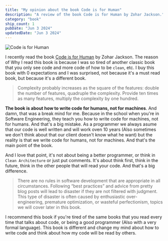 ```yaml
---
title: "My opinion about the book Code is for Human"
description: "A review of the book Code is for Human by Zohar Jackson."
category: "book"
ship_count: 1
pubDate: "Jun 3 2024"
updatedDate: "Jun 3 2024"
---
```


![Code is for Human](https://m.media-amazon.com/images/I/615ANXLkm7L._SL1500_.jpg)

I recently read the book [Code is for Human](https://www.amazon.com/Code-Humans-Human-Centric-Software-Engineering/dp/B0CN6PQ42B/ref=sr_1_1?crid=2Q36J6WN7C1PF&dib=eyJ2IjoiMSJ9.IyI9QNXKkX0Wyx_uElm3jCSZhrznm15yr0u1_M04kirdXgIQE9uequKO4YgjwGkX8fbZKh83HfmxgWt4JKop2nyP0Xw0OiEAsuKZheuz5LcQ4eOChVpXpofa4JCWY1-KQp8EVZCoE8bRO1cJPJsyGgB6cK9y3J4evei5O6Ijv4IWENGRmr6rfGVoiABuhlW1BJQWQTb-rhs3DT9hOXpGhnrj85zC0-rBLh7UKFcmR0M.SssVuq0sx4JNyPmwQnwobQ3EPH8mOijgL-zXKEoCHqI&dib_tag=se&keywords=code+is+for+human&qid=1727098994&sprefix=code+is+for+huma%2Caps%2C158&sr=8-1) by Zohar Jackson. The reason of Why I read this book is because I was so tired of another classic book that you only see code and more code of how to be `clean`, etc. I buy this book with 0 expectations and I was surprised, not because it's a must read book, but because it's a different book.

> Complexity probably increases as the square of the features: double the number of features, quadruple the complexity. Provide ten times as many features, multiply the complexity by one hundred.

**The book is about how to write code for humans, not for machines**. And damn, that was a break mind for me. Because in the school when you're in Software Engineering, they teach you how to write code for machines, not for humans. And that's a big mistake. As a programmer we always asume that our code is well written and will work oven 10 years (Also sometimes we don't think about that our client doesn't know what he want) but the reality is that we write code for humans, not for machines. And that's the main point of the book.

And I love that point, it's not about being a better programmer, or think in `Clean Architecture` or just put comments. It's about think first, think in the future, think in the other people that will read your code. And that's a big difference.

> There are no rules in software development that are appropriate in all circumstances. Following “best practices” and advice from pretty blog posts will lead to disaster if they are not filtered with judgment. This type of disaster is often caused by enthusiastic over-engineering, premature optimization, or wasteful perfectionism, topics we will cover later in this book.

I recommend this book if you're tired of the same books that you read every time that talks about code, or being a good programmer (Also with a very formal language). This book is different and change my mind about how to write code and think about how my code will be read by others.
